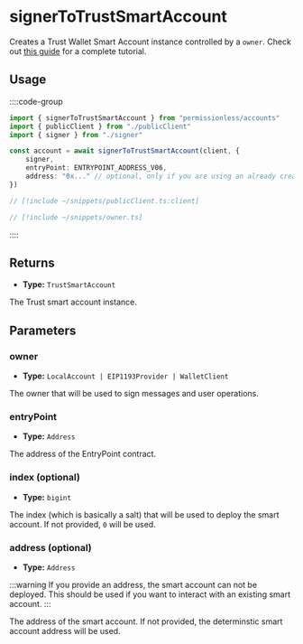 
<VersionWarning version="0.2" />

# signerToTrustSmartAccount

Creates a Trust Wallet Smart Account instance controlled by a `owner`.  Check out [this guide](/permissionless/how-to/accounts/use-trustwallet-account) for a complete tutorial.

## Usage

::::code-group

```ts [example.ts]
import { signerToTrustSmartAccount } from "permissionless/accounts"
import { publicClient } from "./publicClient"
import { signer } from "./signer"

const account = await signerToTrustSmartAccount(client, {
	signer,
    entryPoint: ENTRYPOINT_ADDRESS_V06,
	address: "0x..." // optional, only if you are using an already created account
})
```

```ts [publicClient.ts]
// [!include ~/snippets/publicClient.ts:client]
```

```ts [owner.ts]
// [!include ~/snippets/owner.ts]
```

::::

## Returns

- **Type:** `TrustSmartAccount`

The Trust smart account instance.

## Parameters

### owner

- **Type:** `LocalAccount | EIP1193Provider | WalletClient`

The owner that will be used to sign messages and user operations.

### entryPoint

- **Type:** `Address`

The address of the EntryPoint contract.

### index (optional)

- **Type:** `bigint`

The index (which is basically a salt) that will be used to deploy the smart account. If not provided, `0` will be used.

### address (optional)

- **Type:** `Address`

:::warning
If you provide an address, the smart account can not be deployed. This should be used if you want to interact with an existing smart account.
:::

The address of the smart account. If not provided, the determinstic smart account address will be used.
